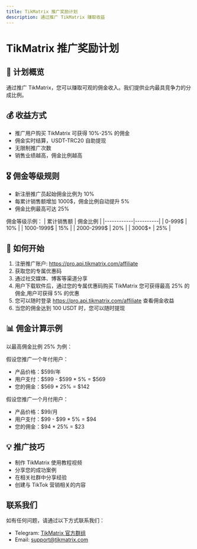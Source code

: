 ```yaml
---
title: TikMatrix 推广奖励计划
description: 通过推广 TikMatrix 赚取收益
---
```


# TikMatrix 推广奖励计划

## 🎯 计划概览

通过推广 TikMatrix，您可以赚取可观的佣金收入。我们提供业内最具竞争力的分成比例。

## 💰 收益方式

- 推广用户购买 TikMatrix 可获得 10%-25% 的佣金
- 佣金实时结算，USDT-TRC20 自助提现
- 无限制推广次数
- 销售业绩越高，佣金比例越高

## 🎖️ 佣金等级规则

- 新注册推广员起始佣金比例为 10%
- 每累计销售额增加 1000$，佣金比例自动提升 5%
- 佣金比例最高可达 25%

佣金等级示例：
| 累计销售额 | 佣金比例 |
|------------|----------|
| 0-999$     | 10%      |
| 1000-1999$ | 15%      |
| 2000-2999$ | 20%      |
| 3000$+     | 25%      |

## 🚀 如何开始

1. 注册推广账户: https://pro.api.tikmatrix.com/affiliate
2. 获取您的专属优惠码
3. 通过社交媒体、博客等渠道分享
4. 用户下载软件后，通过您的专属优惠码购买 TikMatrix 您可获得最高 25% 的佣金,用户可获得 5% 的优惠
5. 您可以随时登录 https://pro.api.tikmatrix.com/affiliate 查看佣金收益
6. 当您的佣金达到 100 USDT 时，您可以随时提现

## 📊 佣金计算示例

以最高佣金比例 25% 为例：

假设您推广一个年付用户：
- 产品价格：$599/年
- 用户支付：$599 - $599 * 5% = $569
- 您的佣金：$569 * 25% = $142

假设您推广一个月付用户：
- 产品价格：$99/月
- 用户支付：$99 - $99 * 5% = $94
- 您的佣金：$94 * 25% = $23

## 💡 推广技巧

- 制作 TikMatrix 使用教程视频
- 分享您的成功案例
- 在相关社群中分享经验
- 创建与 TikTok 营销相关的内容

## 联系我们

如有任何问题，请通过以下方式联系我们：
- Telegram: [TikMatrix 官方群组](https://t.me/+iGhozoBfAbI5YmE1)
- Email: support@tikmatrix.com 